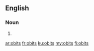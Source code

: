 ==English==

===Noun===
{{head|en|noun plural form}}

# {{plural of|obit|lang=en}}

[[ar:obits]]
[[fr:obits]]
[[ku:obits]]
[[my:obits]]
[[fi:obits]]